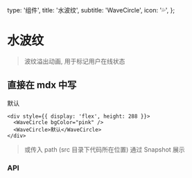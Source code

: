   type: '组件',
  title: '水波纹',
  subtitle: 'WaveCircle',
  icon: '💦',
};

<Box>

# 水波纹

> 波纹溢出动画, 用于标记用户在线状态

## 直接在 mdx 中写

<div style={{ display: 'flex', height: 288 }}>
  <WaveCircle bgColor="pink" />
  <WaveCircle>默认</WaveCircle>
</div>

```tsx
<div style={{ display: 'flex', height: 288 }}>
  <WaveCircle bgColor="pink" />
  <WaveCircle>默认</WaveCircle>
</div>
```

> 或传入 path (src 目录下代码所在位置) 通过 Snapshot 展示

<SandboxGroup name="wave-circle" />
</Box>

<Box text={api}>

### API

</Box>
